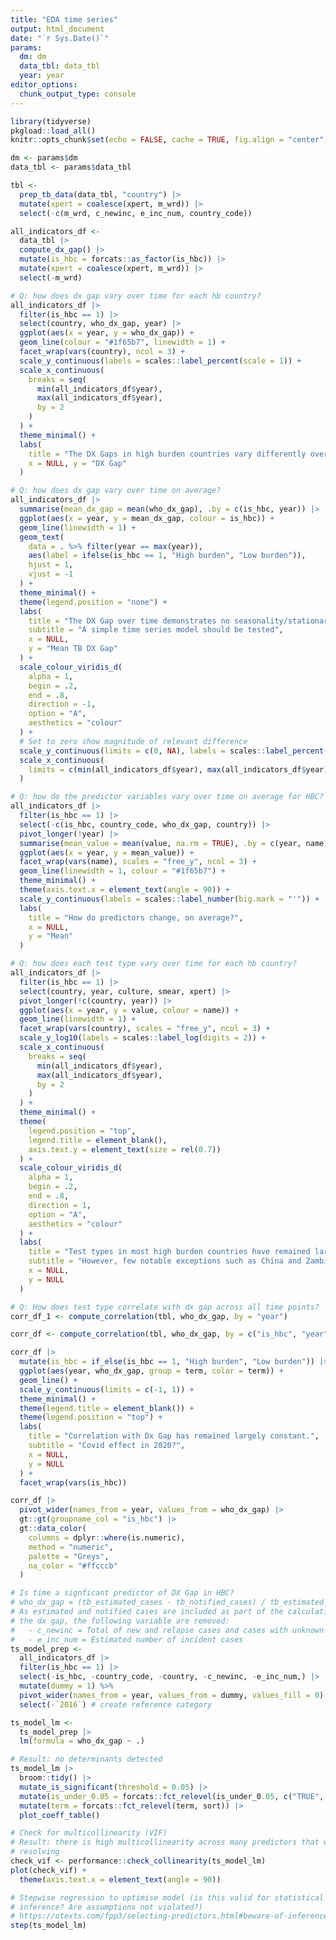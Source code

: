 ```yaml
---
title: "EDA time series"
output: html_document
date: "`r Sys.Date()`"
params:
  dm: dm
  data_tbl: data_tbl
  year: year
editor_options: 
  chunk_output_type: console
---
```


```r
library(tidyverse)
pkgload::load_all()
knitr::opts_chunk$set(echo = FALSE, cache = TRUE, fig.align = "center", message = FALSE, warning = FALSE, fig.height = 8)
```

```r
dm <- params$dm
data_tbl <- params$data_tbl
```

```r
tbl <-
  prep_tb_data(data_tbl, "country") |> 
  mutate(xpert = coalesce(xpert, m_wrd)) |>
  select(-c(m_wrd, c_newinc, e_inc_num, country_code))

all_indicators_df <-
  data_tbl |>
  compute_dx_gap() |>
  mutate(is_hbc = forcats::as_factor(is_hbc)) |>
  mutate(xpert = coalesce(xpert, m_wrd)) |>
  select(-m_wrd)
```

```r
# Q: how does dx gap vary over time for each hb country?
all_indicators_df |>
  filter(is_hbc == 1) |>
  select(country, who_dx_gap, year) |>
  ggplot(aes(x = year, y = who_dx_gap)) +
  geom_line(colour = "#1f65b7", linewidth = 1) +
  facet_wrap(vars(country), ncol = 3) +
  scale_y_continuous(labels = scales::label_percent(scale = 1)) +
  scale_x_continuous(
    breaks = seq(
      min(all_indicators_df$year), 
      max(all_indicators_df$year), 
      by = 2
    )
  ) +
  theme_minimal() +
  labs(
    title = "The DX Gaps in high burden countries vary differently over time",
    x = NULL, y = "DX Gap"
  )
```

```r
# Q: how does dx gap vary over time on average?
all_indicators_df |>
  summarise(mean_dx_gap = mean(who_dx_gap), .by = c(is_hbc, year)) |>
  ggplot(aes(x = year, y = mean_dx_gap, colour = is_hbc)) +
  geom_line(linewidth = 1) +
  geom_text(
    data = . %>% filter(year == max(year)), 
    aes(label = ifelse(is_hbc == 1, "High burden", "Low burden")), 
    hjust = 1,
    vjust = -1
  ) +
  theme_minimal() +
  theme(legend.position = "none") +
  labs(
    title = "The DX Gap over time demonstrates no seasonality/stationarity",
    subtitle = "A simple time series model should be tested",
    x = NULL,
    y = "Mean TB DX Gap"
  ) +
  scale_colour_viridis_d(
    alpha = 1,
    begin = .2,
    end = .8,
    direction = -1,
    option = "A",
    aesthetics = "colour"
  ) +
  # Set to zero show magnitude of relevant difference
  scale_y_continuous(limits = c(0, NA), labels = scales::label_percent(scale = 1)) + 
  scale_x_continuous(
    limits = c(min(all_indicators_df$year), max(all_indicators_df$year) + .25)
  )
```

```r
# Q: how do the predictor variables vary over time on average for HBC?
all_indicators_df |>
  filter(is_hbc == 1) |>
  select(-c(is_hbc, country_code, who_dx_gap, country)) |>
  pivot_longer(!year) |>
  summarise(mean_value = mean(value, na.rm = TRUE), .by = c(year, name)) |>
  ggplot(aes(x = year, y = mean_value)) +
  facet_wrap(vars(name), scales = "free_y", ncol = 3) +
  geom_line(linewidth = 1, colour = "#1f65b7") +
  theme_minimal() +
  theme(axis.text.x = element_text(angle = 90)) +
  scale_y_continuous(labels = scales::label_number(big.mark = "'")) +
  labs(
    title = "How do predictors change, on average?",
    x = NULL,
    y = "Mean"
  )
```


```r
# Q: how does each test type vary over time for each hb country?
all_indicators_df |>
  filter(is_hbc == 1) |>
  select(country, year, culture, smear, xpert) |>
  pivot_longer(!c(country, year)) |>
  ggplot(aes(x = year, y = value, colour = name)) +
  geom_line(linewidth = 1) +
  facet_wrap(vars(country), scales = "free_y", ncol = 3) +
  scale_y_log10(labels = scales::label_log(digits = 2)) +
  scale_x_continuous(
    breaks = seq(
      min(all_indicators_df$year), 
      max(all_indicators_df$year), 
      by = 2
    )
  ) +
  theme_minimal() +
  theme(
    legend.position = "top", 
    legend.title = element_blank(),
    axis.text.y = element_text(size = rel(0.7))
  ) + 
  scale_colour_viridis_d(
    alpha = 1,
    begin = .2,
    end = .8,
    direction = 1,
    option = "A",
    aesthetics = "colour"
  ) +
  labs(
    title = "Test types in most high burden countries have remained largely constant.",
    subtitle = "However, few notable exceptions such as China and Zambia are found",
    x = NULL, 
    y = NULL
  )
```

```r
# Q: How does test type correlate with dx gap across all time points?
corr_df_1 <- compute_correlation(tbl, who_dx_gap, by = "year")
```


```r
corr_df <- compute_correlation(tbl, who_dx_gap, by = c("is_hbc", "year"))
```

```r
corr_df |>
  mutate(is_hbc = if_else(is_hbc == 1, "High burden", "Low burden")) |> 
  ggplot(aes(year, who_dx_gap, group = term, color = term)) +
  geom_line() +
  scale_y_continuous(limits = c(-1, 1)) +
  theme_minimal() +
  theme(legend.title = element_blank()) +
  theme(legend.position = "top") + 
  labs(
    title = "Correlation with Dx Gap has remained largely constant.",
    subtitle = "Covid effect in 2020?",
    x = NULL,
    y = NULL
  ) +
  facet_wrap(vars(is_hbc))
```

```r
corr_df |>
  pivot_wider(names_from = year, values_from = who_dx_gap) |>
  gt::gt(groupname_col = "is_hbc") |>
  gt::data_color(
    columns = dplyr::where(is.numeric),
    method = "numeric",
    palette = "Greys",
    na_color = "#ffcccb"
  )
```

```r
# Is time a signficant predictor of DX Gap in HBC?
# who_dx_gap = (tb_estimated_cases - tb_notified_cases) / tb_estimated_cases
# As estimated and notified cases are included as part of the calculation of
# the dx gap, the following variable are removed:
#   - c_newinc = Total of new and relapse cases and cases with unknown previous TB treatment history
#   - e_inc_num = Estimated number of incident cases
ts_model_prep <-
  all_indicators_df |>
  filter(is_hbc == 1) |>
  select(-is_hbc, -country_code, -country, -c_newinc, -e_inc_num,) |>
  mutate(dummy = 1) %>%
  pivot_wider(names_from = year, values_from = dummy, values_fill = 0) |>
  select(-`2016`) # create reference category

ts_model_lm <-
  ts_model_prep |>
  lm(formula = who_dx_gap ~ .)

# Result: no determinants detected
ts_model_lm |>
  broom::tidy() |> 
  mutate_is_significant(threshold = 0.05) |> 
  mutate(is_under_0.05 = forcats::fct_relevel(is_under_0.05, c("TRUE", "FALSE"))) |> 
  mutate(term = forcats::fct_relevel(term, sort)) |> 
  plot_coeff_table()
```

```r
# Check for multicollinearity (VIF)
# Result: there is high multicollinearity across many predictors that would need
# resolving
check_vif <- performance::check_collinearity(ts_model_lm)
plot(check_vif) +
  theme(axis.text.x = element_text(angle = 90))
```

```r
# Stepwise regression to optimise model (is this valid for statistical
# inference? Are assumptions not violated?)
# https://otexts.com/fpp3/selecting-predictors.html#beware-of-inference-after-selecting-predictors
step(ts_model_lm)
```
